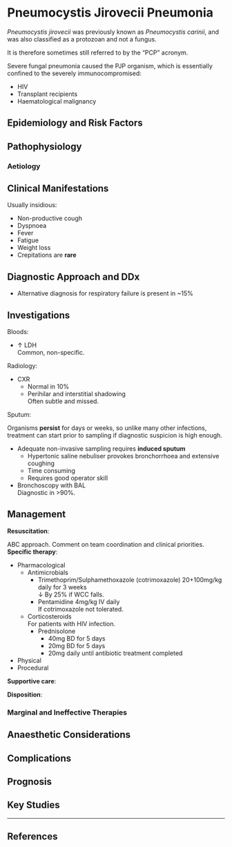 # Pneumocystis Jirovecii Pneumonia

:::info
*Pneumocystis jirovecii* was previously known as *Pneumocystis carinii*, and was also classified as a protozoan and not a fungus.

It is therefore sometimes still referred to by the "PCP" acronym.
:::

Severe fungal pneumonia caused the PJP organism, which is essentially confined to the severely immunocompromised:

* HIV
* Transplant recipients
* Haematological malignancy

## Epidemiology and Risk Factors

## Pathophysiology

### Aetiology

## Clinical Manifestations

Usually insidious:

* Non-productive cough
* Dyspnoea
* Fever
* Fatigue
* Weight loss
* Crepitations are **rare**

## Diagnostic Approach and DDx

* Alternative diagnosis for respiratory failure is present in ~15%

## Investigations

Bloods:

* ↑ LDH\
Common, non-specific.


Radiology:

* CXR
    * Normal in 10%
    * Perihilar and interstitial shadowing\
    Often subtle and missed.
    

Sputum:

:::column-margin
Organisms **persist** for days or weeks, so unlike many other infections, treatment can start prior to sampling if diagnostic suspicion is high enough.
:::

* Adequate non-invasive sampling requires **induced sputum**
    * Hypertonic saline nebuliser provokes bronchorrhoea and extensive coughing
    * Time consuming
    * Requires good operator skill
* Bronchoscopy with BAL\
Diagnostic in >90%.   

## Management

**Resuscitation**:\

ABC approach. Comment on team coordination and clinical priorities.
**Specific therapy**:

* Pharmacological
    * Antimicrobials
        * Trimethoprim/Sulphamethoxazole (cotrimoxazole) 20+100mg/kg daily for 3 weeks\
        ↓ By 25% if WCC falls.
        * Pentamidine 4mg/kg IV daily\
        If cotrimoxazole not tolerated.
    * Corticosteroids\
    For patients with HIV infection.
        * Prednisolone
            * 40mg BD for 5 days
            * 20mg BD for 5 days
            * 20mg daily until antibiotic treatment completed
* Physical
* Procedural

**Supportive care**:

**Disposition**:

### Marginal and Ineffective Therapies

## Anaesthetic Considerations

## Complications

## Prognosis

## Key Studies

---

## References